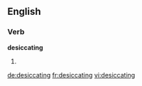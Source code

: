 
==English==

===Verb===
'''desiccating'''

# {{present participle of|desiccate}}

[[de:desiccating]]
[[fr:desiccating]]
[[vi:desiccating]]
